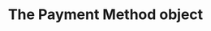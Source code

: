 ---
title: The Payment Method object
openapi-schema: payment_method
description: A Payment Method represents a saved way to pay for charging sessions, such as a credit card. It can be attached to a driver, a fleet, or an account and is used during session billing or reservation fees.
---